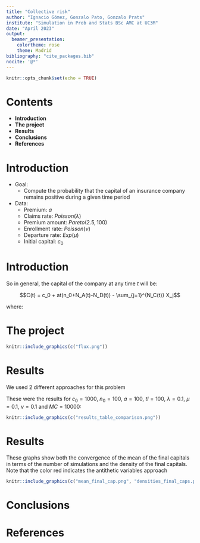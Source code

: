 ```yaml
---
title: "Collective risk"
author: "Ignacio Gómez, Gonzalo Pato, Gonzalo Prats"
institute: "Simulation in Prob and Stats BSc AMC at UC3M"
date: "April 2023"
output: 
  beamer_presentation:
    colortheme: rose
    theme: Madrid
bibliography: "cite_packages.bib"
nocite: '@*'
---
```


```r
knitr::opts_chunk$set(echo = TRUE)
```

# Contents

-   **Introduction**
-   **The project**
-   **Results**
-   **Conclusions**
-   **References**

# Introduction

-   Goal:
    -   Compute the probability that the capital of an insurance company remains positive during a given time period
-   Data:
    -   Premium: $a$
    -   Claims rate: $Poisson (\lambda)$
    -   Premium amount: $Pareto (2.5, 100)$
    -   Enrollment rate: $Poisson(\nu)$
    -   Departure rate: $Exp(\mu)$
    -   Initial capital: $c_0$

# Introduction

So in general, the capital of the company at any time $t$ will be:

$$C(t) = c_0 + at(n_0+N_A(t)-N_D(t)) - \sum_{j=1}^{N_C(t)} X_j$$

where:

```{=tex}
\begin{itemize}
\item $N_A(t)$ is the number of clients that arrive by time $t$
\item $N_D(t)$ is the number of clients that leave by time $t$
\item $N_C(t)$ is the number of claims that arrive by time $t$
\item $X_j$ is the amount of the $j$-th claim
\item $n(t)$ is the number of clients at time $t$.
\end{itemize}
```
# The project
```r
knitr::include_graphics(c("flux.png"))
```

# Results

We used 2 different approaches for this problem

```{=tex}
\begin{itemize}
\item A discrete event simulation algorithm we developed
\item An improved version of our algorithm using antithetic variables to reduce the variance
\end{itemize}
```
These were the results for $c_0 = 1000$, $n_0 = 100$, $a = 100$, $tl = 100$, $\lambda = 0.1$, $\mu = 0.1$, $\nu = 0.1$ and $MC = 10000$:

```r
knitr::include_graphics(c("results_table_comparison.png"))
```

# Results

These graphs show both the convergence of the mean of the final capitals in terms of the number of simulations and the density of the final capitals. Note that the color red indicates the antithetic variables approach

```r
knitr::include_graphics(c("mean_final_cap.png", "densities_final_caps.png"))
```

# Conclusions

```{=tex}
\begin{itemize}
\item The antithetic approach does not significantly reduce the variance but it does improve the computing time, cutting it in half
\item We also encountered some difficulties while developing the simulations
\begin{itemize}
\item Updating the proportional part of payments after simulating the type of event
\item Trying to obtain the total number of events beforehand
\item Antithetic variable approach showing the same results as our own approach
\end{itemize}
\item The project was a fine representation of how simulations can be used in the insurance policies business
\end{itemize}
```

# References

<div id="refs"></div>
